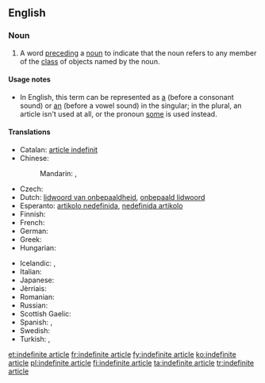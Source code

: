 ==English==
{{wikipedia|Article (grammar)}}

===Noun===
{{en-noun|head=[[indefinite]] [[article]]}}

# {{context|grammar}} A word [[precede|preceding]] a [[noun]] to indicate that the noun refers to any member of the [[class]] of objects named by the noun.

====Usage notes====
* In English, this term can be represented as [[a]] (before a consonant sound) or [[an]] (before a vowel sound) in the singular; in the plural, an article isn't used at all, or the pronoun [[some]] is used instead.

====Translations====
{{trans-top|word preceding a noun to indicate any member of the class of objects}}
* Catalan: [[article indefinit]]
* Chinese:
*: Mandarin: {{t-|cmn|不定冠詞|sc=Hani}}, {{t-|cmn|不定冠词|tr=bùdìng guàncí|sc=Hani}}
* Czech: {{t-|cs|neurčitý člen|m}}
* Dutch: [[lidwoord van onbepaaldheid]], [[onbepaald lidwoord]] {{n}}
* Esperanto: [[artikolo nedefinida]], [[nedefinida artikolo]]
* Finnish: {{t+|fi|epämääräinen artikkeli}}
* French: {{t+|fr|article indéfini|m}}
* German: {{t-|de|unbestimmter Artikel|m}}
* Greek: {{t-|el|αόριστο άρθρο|n|tr=aóristo árthro}}
* Hungarian: {{t+|hu|határozatlan névelő}}
{{trans-mid}}
* Icelandic: {{t+|is|óákveðinn greinir|m}},  {{t-|is|óákv. gr.|m}}
* Italian: {{t-|it|articolo indefinito|m}}
* Japanese: {{t-|ja|不定冠詞|tr=ふていかんし, futei kanshi}}
* Jèrriais: {{tø|roa-jer|articl'ye îndéfinnie|f}}
* Romanian: {{t-|ro|articol nehotărât|n}}
* Russian: {{t-|ru|неопределённый артикль|m|tr=neopredeljónnyj artíkl'}}
* Scottish Gaelic: {{t-|gd|alt neo-chinnteach}}
* Spanish: {{t+|es|artículo indefinido|m}}, {{t+|es|artículo indeterminado}}
* Swedish: {{t-|sv|obestämd artikel|c}}
* Turkish: {{t-|tr|belirsiz artikel}},  {{t-|tr|belirsiz tanımlık}}
{{trans-bottom}}

[[et:indefinite article]]
[[fr:indefinite article]]
[[fy:indefinite article]]
[[ko:indefinite article]]
[[pl:indefinite article]]
[[fi:indefinite article]]
[[ta:indefinite article]]
[[tr:indefinite article]]